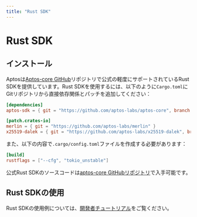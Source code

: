 ```yaml
---
title: "Rust SDK"
---
```


# Rust SDK

## インストール

Aptosは[Aptos-core GitHub](https://github.com/aptos-labs/aptos-core/tree/main/sdk)リポジトリで公式の軽度にサポートされているRust SDKを提供しています。Rust SDKを使用するには、以下のように`Cargo.toml`にGitリポジトリから直接依存関係とパッチを追加してください：

```toml filename="Cargo.toml"
[dependencies]
aptos-sdk = { git = "https://github.com/aptos-labs/aptos-core", branch = "devnet" }

[patch.crates-io]
merlin = { git = "https://github.com/aptos-labs/merlin" }
x25519-dalek = { git = "https://github.com/aptos-labs/x25519-dalek", branch = "zeroize_v1" }
```

また、以下の内容で`.cargo/config.toml`ファイルを作成する必要があります：

```toml filename=".cargo/config.toml"
[build]
rustflags = ["--cfg", "tokio_unstable"]
```

公式Rust SDKのソースコードは[aptos-core GitHubリポジトリ](https://github.com/aptos-labs/aptos-core/tree/main/sdk)で入手可能です。

## Rust SDKの使用

Rust SDKの使用例については、[開発者チュートリアル](../guides.mdx)をご覧ください。
